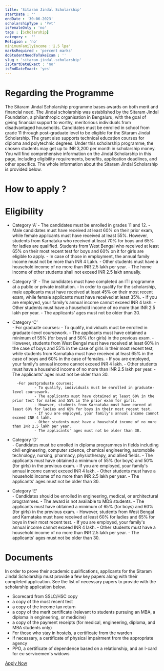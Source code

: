 ```yaml
---
title: 'Sitaram Jindal Scholarship'
startDate : ''
endDate : '30-06-2023'
scholarshipType : 'Pvt'
isFemaleOnly : 'no'
tags : [Scholarship]
category :  ''
Religion : 'no'
minimumFamilyIncome :'2.5 lpa'
marksRequired : 'percent marks'
doStudentNeedToTakeExam : ''
slug : 'sitaram-jindal-scholarship'
isStartDateExact : 'no'
isEndDateExact: 'yes'
---
```


# Regarding the Programme
The Sitaram Jindal Scholarship programme bases awards on both merit and financial need. 
The Jindal scholarship was established by the Sitaram Jindal Foundation, a philanthropic organisation in Bengaluru, with the goal of giving financial support to worthy,
meritorious individuals from disadvantaged households. Candidates must be enrolled in school from grade 11 through post-graduate level to be eligible for the Sitaram Jindal Scholarship. 
The grant also supports technical education courses for diploma and polytechnic degrees.
Under this scholarship programme, the chosen students may get up to INR 3,200 per month in scholarship money.
You will find comprehensive information on the Jindal Scholarship in this page, including eligibility requirements, benefits, application deadlines, and other specifics. 
The whole information about the Sitaram Jindal Scholarship is provided below.


# How to apply ?




# Eligibility

 - Category ‘A’
        - The candidates must be enrolled in grades 11 and 12.
        - Male candidates must have received at least 60% on their prior exam, while female applicants must have received at least 55%. However, students from Karnataka who received at least 70% for boys and 65% for ladies are qualified. Students from West Bengal who received at least 65% on their most recent test for boys and 60% on it for girls are eligible to apply.
        - In case of those in employment, the annual family income must not be more than INR 4 Lakh.
        - Other students must have a household income of no more than INR 2.5 lakh per year.
        - The home income of other students shall not exceed INR 2.5 lakh annually.

- Category ‘B’
        - The candidates must have completed an ITI programme at a public or private institution.
        - In order to qualify for the scholarship, male applicants must have received at least 45% on their most recent exam, while female applicants must have received at least 35%.
        - If you are employed, your family's annual income cannot exceed INR 4 lakh.
        - Other students must have a household income of no more than INR 2.5 lakh per year.
        - The applicants' ages must not be older than 30.

- Category ‘C’     
        - For graduate courses:
                - To qualify, individuals must be enrolled in graduate-level coursework.
                - The applicants must have obtained a minimum of 55% (for boys) and 50% (for girls) in the previous exam.
                - However, students from West Bengal must have received at least 60% in the case of boys and 55% in the case of girls in their most recent test, while students from Karnataka must have received at least 65% in the case of boys and 60% in the case of females.
                - If you are employed, your family's annual income cannot exceed INR 4 lakh.
                - Other students must have a household income of no more than INR 2.5 lakh per year.
                - The applicants' ages must not be older than 30.


        -For postgraduate courses:
                - To qualify, individuals must be enrolled in graduate-level coursework.
                - The applicants must have obtained at least 60% in the prior test for males and 55% in the prior exam for girls.
                - However, students from Karnataka must have earned at least 60% for ladies and 65% for boys in their most recent test.
                - If you are employed, your family's annual income cannot exceed INR 4 lakh.
                - Other students must have a household income of no more than INR 2.5 lakh per year.
                - The applicants' ages must not be older than 30.


- Category ‘D’  
        - Candidates must be enrolled in diploma programmes in fields including civil engineering, computer science, chemical engineering, automobile technology, nursing, pharmacy, physiotherapy, and allied fields.
        - The applicants must have obtained a minimum of 55% (for boys) and 50% (for girls) in the previous exam.
        - If you are employed, your family's annual income cannot exceed INR 4 lakh.
        - Other students must have a household income of no more than INR 2.5 lakh per year.
        - The applicants' ages must not be older than 30.


- Category ‘E’     
        - Candidates should be enrolled in engineering, medical, or architectural programmes.
        - The award is not available to MDS students.
        - The applicants must have obtained a minimum of 65% (for boys) and 60% (for girls) in the previous exam.
        - However, students from West Bengal and Karnataka must have received at least 60% for ladies and 65% for boys in their most recent test.
        - If you are employed, your family's annual income cannot exceed INR 4 lakh.
        - Other students must have a household income of no more than INR 2.5 lakh per year.
        - The applicants' ages must not be older than 30.







# Documents
In order to prove their academic qualifications, applicants for the Sitaram Jindal Scholarship must provide a few key papers along with their completed application. See the list of necessary papers to provide with the scholarship application below.

 - Scorecard from SSLC/HSC copy
 - a copy of the most recent test
 - a copy of the income tax return
 - a copy of the merit certificate (relevant to students pursuing an MBA, a diploma in engineering, or medicine)
 - a copy of the payment receipts (for medical, engineering, diploma, and MBA students only)
 - For those who stay in hostels, a certificate from the warden
 - If necessary, a certificate of physical impairment from the appropriate agency
 - PPO, a certificate of dependence based on a relationship, and an I-card for ex-servicemen's widows

[Apply Now](https://www.sitaramjindalfoundation.org/scholarships-for-students-in-bangalore.php)